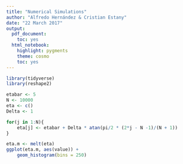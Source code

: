 ```yaml
---
title: "Numerical Simulations"
author: "Alfredo Hernández & Cristian Estany"
date: "22 March 2017"
output:
  pdf_document:
    toc: yes
  html_notebook:
    highlight: pygments
    theme: cosmo
    toc: yes
---
```


```r
library(tidyverse)
library(reshape2)
```

```r
etabar <- 5
N <- 10000
eta <- c()
Delta <- 1
```

```r
for(j in 1:N){
	eta[j] <- etabar + Delta * atan(pi/2 * (2*j - N -1)/(N + 1))
}

eta.m <- melt(eta)
ggplot(eta.m, aes(value)) +
	geom_histogram(bins = 250)
```

